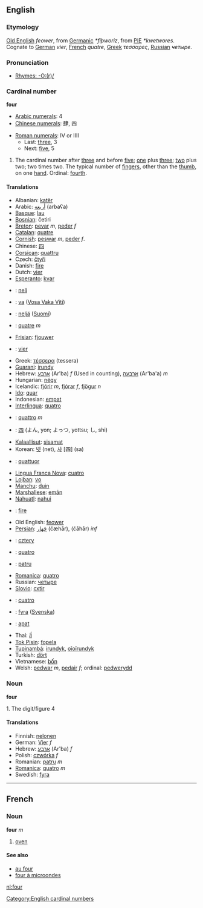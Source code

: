 ==English==
===Etymology===
[[Old English]] ''feower'', from [[Germanic]] ''*fiþworiz'', from [[w:PIE|PIE]] ''*kwetwores''. Cognate to [[German]] ''vier'', [[French]] ''quatre'', [[Greek]] ''τεσσαρες'', [[Russian]] ''четыре''.

===Pronunciation===
*[[Rhymes:English:-O:(r)/|Rhymes: -O:(r)/]]

=== Cardinal number ===
'''four'''
*[[w:Arabic Numerals|Arabic numerals]]: 4
*[[w:Chinese numerals|Chinese numerals]]: 肆, 四

*[[w:Roman numerals|Roman numerals]]: IV or IIII
**Last: [[three]], 3
**Next: [[five]], 5

# The cardinal number after [[three]] and before [[five]]; [[one]] plus [[three]]; [[two]] plus two; two times two. The typical number of [[finger]]s, other than the [[thumb]], on one [[hand]]. Ordinal: [[fourth]].

==== Translations ====
*Albanian: [[katër]]
*Arabic: [[أربعة]] (arbaʕa)
*[[Basque]]: [[lau]]
*[[Bosnian]]: četiri
*[[Breton]]: [[pevar]] ''m'', [[peder]] ''f''
*[[Catalan]]: [[quatre]]
*[[Cornish]]: [[peswar]] ''m'', [[peder]] ''f''.
*Chinese: [[四]]
*[[Corsican]]: [[quattru]]
*Czech: [[čtyři]]
*Danish: [[fire]]
*Dutch: [[vier]]
*[[Esperanto]]: [[kvar]]
*{{et}}: [[neli]]
*{{fj}}: [[va]] ([[:fj:va|Vosa Vaka Viti]])
*{{fi}}: [[neljä]] ([[:fi:neljä|Suomi]])
*{{fr}}: [[quatre]] ''m''
*[[Frisian]]: [[fjouwer]]
*{{de}}: [[vier]]
*Greek: [[τέσσερα]] (tessera)
*[[Guarani]]: [[irundy]]
*Hebrew: [[ארבע]] (Ar'ba) ''f'' (Used in counting), [[ארבעה]] (Ar'ba'a) ''m''
*Hungarian: [[négy]]
*Icelandic: [[fjórir]] ''m'', [[fjórar]] ''f'', [[fjögur]] ''n''
*[[Ido]]: [[quar]]
*Indonesian: [[empat]]
*[[Interlingua]]: [[quatro]]
*{{it}}: [[quattro]] ''m''
*{{ja}}: [[四]] (よん, yon; よっつ, yottsu; し, shi)
*[[Kalaallisut]]: [[sisamat]]
*Korean: [[넷]] (net), [[사]] [四] (sa)
*{{la}}: [[quattuor]]
*[[Lingua Franca Nova]]: [[cuatro]]
*[[Lojban]]: [[vo]]
*[[Manchu]]: [[duin]]
*[[Marshallese]]: [[emān]]
*[[Nahuatl]]: [[nahui]]
*{{no}}: [[fire]]
*Old English: [[feower]]
*[[Persian]]: [[چَهار]] (čæhār), (čāhār) ''inf''
*{{pl}}: [[cztery]]
*{{pt}}: [[quatro]]
*{{ro}}: [[patru]]
*[[Romanica]]: [[quatro]]
*Russian: [[четыре]]
*[[Slovio]]: [[cxtir]]
*{{es}}: [[cuatro]]
*{{sv}}: [[fyra]] ([[:sv:fyra|Svenska]])
*{{tl}}: [[apat]]
*Thai: [[สี่]]
*[[Tok Pisin]]: [[fopela]]
*[[Tupinambá]]: [[irundyk]], [[oîoîrundyk]]
*Turkish: [[dört]]
*Vietnamese: [[bốn]]
*Welsh: [[pedwar]] ''m'', [[pedair]] ''f''; ordinal: [[pedwerydd]]

=== Noun ===
'''four'''

1. The digit/figure 4

==== Translations ====
*Finnish: [[nelonen]]
*German: [[Vier]] ''f''
*Hebrew: [[ארבע]] (Ar'ba) ''f''
*Polish: [[czwórka]] ''f''
*Romanian: [[patru]] ''m''
*[[Romanica]]: [[quatro]] ''m''
*Swedish: [[fyra]]

----

==French==
===Noun===
'''four''' ''m''

#[[oven]]

====See also====
*[[au four]]
*[[four à microondes]]

[[Category:English cardinal numbers]]

[[nl:four]]